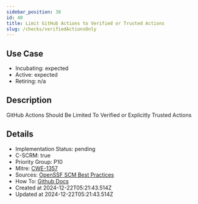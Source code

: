 ```yaml
---
sidebar_position: 38
id: 40
title: Limit GitHub Actions to Verified or Trusted Actions
slug: /checks/verifiedActionsOnly
---
```


<!-- BANNER:START -->
<!-- BANNER:END -->

## Use Case
<!-- LEVELS:START -->
- Incubating: expected
- Active: expected
- Retiring: n/a
<!-- LEVELS:END -->

<!-- DESCRIPTION:START -->
## Description
GitHub Actions Should Be Limited To Verified or Explicitly Trusted Actions
<!-- DESCRIPTION:END -->

<!-- DETAILS:START -->
## Details
- Implementation Status: pending
- C-SCRM: true
- Priority Group: P10
- Mitre: [CWE-1357](https://cwe.mitre.org/data/definitions/1357.html)
- Sources: [OpenSSF SCM Best Practices](https://best.openssf.org/SCM-BestPractices/github/actions/all_github_actions_are_allowed.html)
- How To: [Github Docs](https://docs.github.com/en/repositories/managing-your-repositorys-settings-and-features/enabling-features-for-your-repository/managing-github-actions-settings-for-a-repository#allowing-select-actions-and-reusable-workflows-to-run)
- Created at 2024-12-22T05:21:43.514Z
- Updated at 2024-12-22T05:21:43.514Z
<!-- DETAILS:END -->
